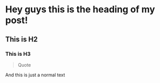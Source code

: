 

# Hey guys this is the heading of my post!
## This is H2
### This is H3
> Quote

And this is just a normal text
